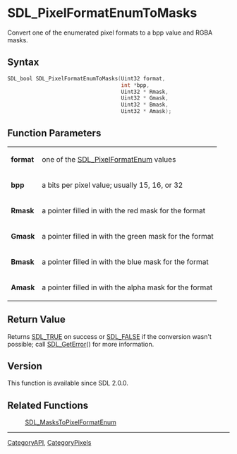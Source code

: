 = SDL_PixelFormatEnumToMasks =

Convert one of the enumerated pixel formats to a bpp value and RGBA masks.

== Syntax ==

<syntaxhighlight lang='c'>
SDL_bool SDL_PixelFormatEnumToMasks(Uint32 format,
                                    int *bpp,
                                    Uint32 * Rmask,
                                    Uint32 * Gmask,
                                    Uint32 * Bmask,
                                    Uint32 * Amask);
</syntaxhighlight>

== Function Parameters ==

{|
|'''format'''
|one of the [[SDL_PixelFormatEnum]] values
|-
|'''bpp'''
|a bits per pixel value; usually 15, 16, or 32
|-
|'''Rmask'''
|a pointer filled in with the red mask for the format
|-
|'''Gmask'''
|a pointer filled in with the green mask for the format
|-
|'''Bmask'''
|a pointer filled in with the blue mask for the format
|-
|'''Amask'''
|a pointer filled in with the alpha mask for the format
|}

== Return Value ==

Returns [[SDL_TRUE]] on success or [[SDL_FALSE]] if the conversion wasn't
possible; call [[SDL_GetError]]() for more information.

== Version ==

This function is available since SDL 2.0.0.

== Related Functions ==

:[[SDL_MasksToPixelFormatEnum]]

----
[[CategoryAPI]], [[CategoryPixels]]


